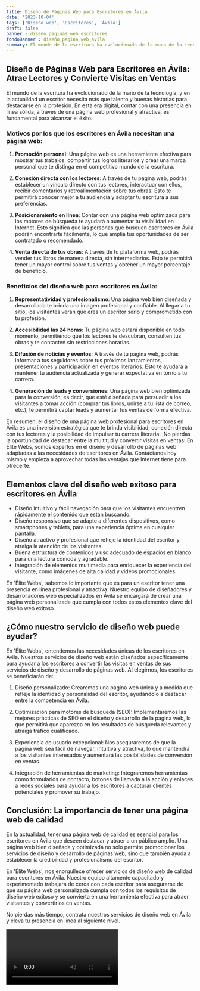 ```yaml
---
title: Diseño de Páginas Web para Escritores en Ávila
date: '2023-10-04'
tags: ['Diseño web', 'Escritores', 'Ávila']
draft: false
banner : diseño_paginas_web_escritores
fondoBanner : diseño_pagina_web_ávila
summary: El mundo de la escritura ha evolucionado de la mano de la tecnología, y en la actualidad un escritor necesita más que talento y buenas historias para destacarse en la profesión. En esta era digital, contar con una presencia en línea sólida, a través de una página web profesional y atractiva, es fundamental para alcanzar el éxito.
---
```


## **Diseño de Páginas Web para Escritores en Ávila: Atrae Lectores y Convierte Visitas en Ventas**

El mundo de la escritura ha evolucionado de la mano de la tecnología, y en la actualidad un escritor necesita más que talento y buenas historias para destacarse en la profesión. En esta era digital, contar con una presencia en línea sólida, a través de una página web profesional y atractiva, es fundamental para alcanzar el éxito.

### **Motivos por los que los escritores en Ávila necesitan una página web**:

1. **Promoción personal**: Una página web es una herramienta efectiva para mostrar tus trabajos, compartir tus logros literarios y crear una marca personal que te distinga en el competitivo mundo de la escritura.

2. **Conexión directa con los lectores**: A través de tu página web, podrás establecer un vínculo directo con tus lectores, interactuar con ellos, recibir comentarios y retroalimentación sobre tus obras. Esto te permitirá conocer mejor a tu audiencia y adaptar tu escritura a sus preferencias.

3. **Posicionamiento en línea**: Contar con una página web optimizada para los motores de búsqueda te ayudará a aumentar tu visibilidad en Internet. Esto significa que las personas que busquen escritores en Ávila podrán encontrarte fácilmente, lo que amplía tus oportunidades de ser contratado o recomendado.

4. **Venta directa de tus obras**: A través de tu plataforma web, podrás vender tus libros de manera directa, sin intermediarios. Esto te permitirá tener un mayor control sobre tus ventas y obtener un mayor porcentaje de beneficio.

### **Beneficios del diseño web para escritores en Ávila**:

1. **Representatividad y profesionalismo**: Una página web bien diseñada y desarrollada te brinda una imagen profesional y confiable. Al llegar a tu sitio, los visitantes verán que eres un escritor serio y comprometido con tu profesión.

2. **Accesibilidad las 24 horas**: Tu página web estará disponible en todo momento, permitiendo que los lectores te descubran, consulten tus obras y te contacten sin restricciones horarias.

3. **Difusión de noticias y eventos**: A través de tu página web, podrás informar a tus seguidores sobre tus próximos lanzamientos, presentaciones y participación en eventos literarios. Esto te ayudará a mantener tu audiencia actualizada y generar expectativa en torno a tu carrera.

4. **Generación de leads y conversiones**: Una página web bien optimizada para la conversión, es decir, que esté diseñada para persuadir a los visitantes a tomar acción (comprar tus libros, unirse a tu lista de correo, etc.), te permitirá captar leads y aumentar tus ventas de forma efectiva.

En resumen, el diseño de una página web profesional para escritores en Ávila es una inversión estratégica que te brinda visibilidad, conexión directa con tus lectores y la posibilidad de impulsar tu carrera literaria. ¡No pierdas la oportunidad de destacar entre la multitud y convertir visitas en ventas! En Élite Webs, somos expertos en el diseño y desarrollo de páginas web adaptadas a las necesidades de escritores en Ávila. Contáctanos hoy mismo y empieza a aprovechar todas las ventajas que Internet tiene para ofrecerte.

<GifSeo />

<Cta />

## Elementos clave del diseño web exitoso para escritores en Ávila

- Diseño intuitivo y fácil navegación para que los visitantes encuentren rápidamente el contenido que están buscando.
- Diseño responsivo que se adapte a diferentes dispositivos, como smartphones y tablets, para una experiencia óptima en cualquier pantalla.
- Diseño atractivo y profesional que refleje la identidad del escritor y atraiga la atención de los visitantes.
- Buena estructura de contenidos y uso adecuado de espacios en blanco para una lectura cómoda y agradable.
- Integración de elementos multimedia para enriquecer la experiencia del visitante, como imágenes de alta calidad y videos promocionales.

En 'Élite Webs', sabemos lo importante que es para un escritor tener una presencia en línea profesional y atractiva. Nuestro equipo de diseñadores y desarrolladores web especializados en Ávila se encargará de crear una página web personalizada que cumpla con todos estos elementos clave del diseño web exitoso.

## ¿Cómo nuestro servicio de diseño web puede ayudar?

En 'Élite Webs', entendemos las necesidades únicas de los escritores en Ávila. Nuestros servicios de diseño web están diseñados específicamente para ayudar a los escritores a convertir las visitas en ventas de sus servicios de diseño y desarrollo de páginas web. Al elegirnos, los escritores se beneficiarán de:

1. Diseño personalizado: Crearemos una página web única y a medida que refleje la identidad y personalidad del escritor, ayudándolo a destacar entre la competencia en Ávila.

2. Optimización para motores de búsqueda (SEO): Implementaremos las mejores prácticas de SEO en el diseño y desarrollo de la página web, lo que permitirá que aparezca en los resultados de búsqueda relevantes y atraiga tráfico cualificado.

3. Experiencia de usuario excepcional: Nos aseguraremos de que la página web sea fácil de navegar, intuitiva y atractiva, lo que mantendrá a los visitantes interesados y aumentará las posibilidades de conversión en ventas.

4. Integración de herramientas de marketing: Integraremos herramientas como formularios de contacto, botones de llamada a la acción y enlaces a redes sociales para ayudar a los escritores a capturar clientes potenciales y promover su trabajo.

## Conclusión: La importancia de tener una página web de calidad

En la actualidad, tener una página web de calidad es esencial para los escritores en Ávila que deseen destacar y atraer a un público amplio. Una página web bien diseñada y optimizada no solo permite promocionar los servicios de diseño y desarrollo de páginas web, sino que también ayuda a establecer la credibilidad y profesionalismo del escritor.

En 'Élite Webs', nos enorgullece ofrecer servicios de diseño web de calidad para escritores en Ávila. Nuestro equipo altamente capacitado y experimentado trabajará de cerca con cada escritor para asegurarse de que su página web personalizada cumpla con todos los requisitos de diseño web exitoso y se convierta en una herramienta efectiva para atraer visitantes y convertirlos en ventas.

No pierdas más tiempo, contrata nuestros servicios de diseño web en Ávila y eleva tu presencia en línea al siguiente nivel.

<Video />

<CtaBot job='Escritores' city='Ávila'/>

<Gmaps query='Ávila+españa+maps' />
